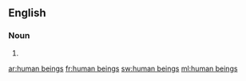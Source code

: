 ==English==

===Noun===
{{head|en|plural|head=[[human]] [[being]]s}}

# {{plural of|human being|lang=en}}

[[ar:human beings]]
[[fr:human beings]]
[[sw:human beings]]
[[ml:human beings]]